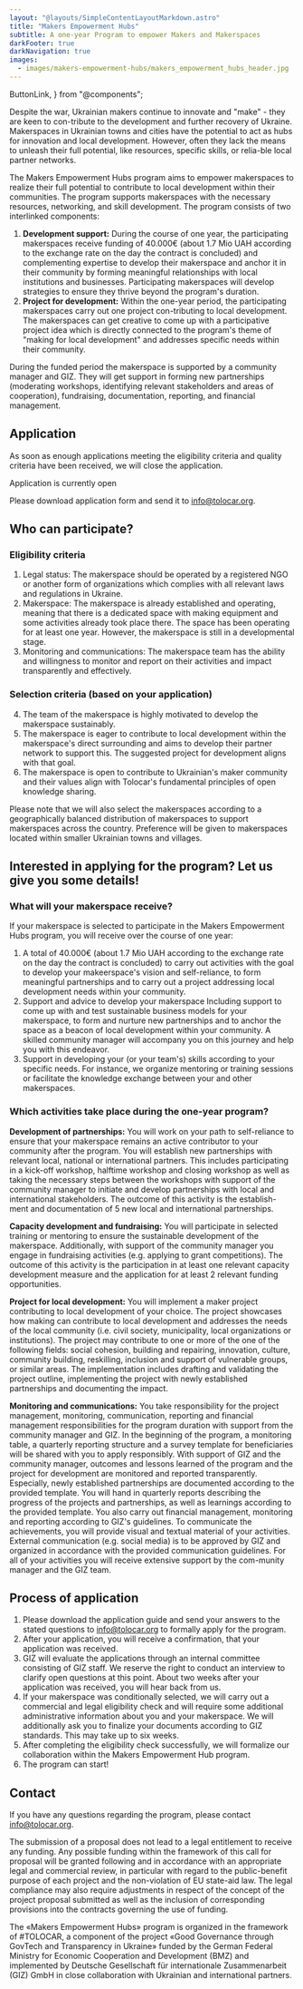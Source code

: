 ```yaml
---
layout: "@layouts/SimpleContentLayoutMarkdown.astro"
title: "Makers Empowerment Hubs"
subtitle: A one-year Program to empower Makers and Makerspaces 
darkFooter: true
darkNavigation: true
images:
  - images/makers-empowerment-hubs/makers_empowerment_hubs_header.jpg
---
```


  ButtonLink,
} from "@components";

Despite the war, Ukrainian makers continue to innovate and "make" - they are keen to con-tribute to the development and further recovery of Ukraine. Makerspaces in Ukrainian towns and cities have the potential to act as hubs for innovation and local development. However, often they lack the means to unleash their full potential, like resources, specific skills, or relia-ble local partner networks.

The Makers Empowerment Hubs program aims to empower makerspaces to realize their full potential to contribute to local development within their communities. The program supports makerspaces with the necessary resources, networking, and skill development. The program consists of two interlinked components:

1. **Development support:** During the course of one year, the participating makerspaces receive funding of 40.000€ (about 1.7 Mio UAH according to the exchange rate on the day the contract is concluded) and complementing expertise to develop their makerspace and anchor it in their community by forming meaningful relationships with local institutions and businesses. Participating makerspaces will develop strategies to ensure they thrive beyond the program's duration.
2. **Project for development:** Within the one-year period, the participating makerspaces carry out one project con-tributing to local development. The makerspaces can get creative to come up with a participative project idea which is directly connected to the program's theme of "making for local development" and addresses specific needs within their community. 

During the funded period the makerspace is supported by a community manager and GIZ. They will get support in forming new partnerships (moderating workshops, identifying relevant stakeholders and areas of cooperation), fundraising, documentation, reporting, and financial management.


## Application
As soon as enough applications meeting the eligibility criteria and quality criteria have been received, we will close the application.

<div class="flex flex-col items-center justify-center w-full mt-8">
<ButtonLink
  target={"/makers-empowerment-hubs/Application_Guide.pdf"}
  className={"not-prose"}
  caption={"Download Application Guide"}
  variant={"dark"}
  newTab={true}
/>
<p class="font-bold">Application is currently <span class="text-tolo-green">open</span></p>
</div>


Please download application form and send it to [info@tolocar.org](mailto:info@tolocar.org).

## Who can participate?

### Eligibility criteria

1. Legal status: The makerspace should be operated by a registered NGO or another form of organizations which complies with all relevant laws and regulations in Ukraine.
2. Makerspace: The makerspace is already established and operating, meaning that there is a dedicated space with making equipment and some activities already took place there. The space has been operating for at least one year. However, the makerspace is still in a developmental stage.
3. Monitoring and communications: The makerspace team has the ability and willingness to monitor and report on their activities and impact transparently and effectively.

### Selection criteria (based on your application)

4. The team of the makerspace is highly motivated to develop the makerspace sustainably.
5. The makerspace is eager to contribute to local development within the makerspace's direct surrounding and aims to develop their partner network to support this. The suggested project for development aligns with that goal. 
6. The makerspace is open to contribute to Ukrainian's maker community and their values align with Tolocar's fundamental principles of open knowledge sharing.
 
Please note that we will also select the makerspaces according to a geographically balanced distribution of makerspaces to support makerspaces across the country. Preference will be given to makerspaces located within smaller Ukrainian towns and villages. 


## Interested in applying for the program? Let us give you some details!

### What will your makerspace receive?
If your makerspace is selected to participate in the Makers Empowerment Hubs program, you will receive over the course of one year:

1. A total of 40.000€ (about 1.7 Mio UAH according to the exchange rate on the day the contract is concluded) to carry out activities with the goal to develop your makeerspace's vision and self-reliance, to form meaningful partnerships and to carry out a project addressing local development needs within your community.
2. Support and advice to develop your makerspace Including support to come up with and test sustainable business models for your makerspace, to form and nurture new partnerships and to anchor the space as a beacon of local development within your community. A skilled community manager will accompany you on this journey and help you with this endeavor.
3. Support in developing your (or your team's) skills according to your specific needs. For instance, we organize mentoring or training sessions or facilitate the knowledge exchange between your and other makerspaces. 


### Which activities take place during the one-year program?

**Development of partnerships:** You will work on your path to self-reliance to ensure that your makerspace remains an active contributor to your community after the program. You will establish new partnerships with relevant local, national or international partners. This includes participating in a kick-off workshop, halftime workshop and closing workshop as well as taking the necessary steps between the workshops with support of the community manager to initiate and develop partnerships with local and international stakeholders. The outcome of this activity is the establish-ment and documentation of 5 new local and international partnerships. 

**Capacity development and fundraising:** You will participate in selected training or mentoring to ensure the sustainable development of the makerspace. Additionally, with support of the community manager you engage in fundraising activities (e.g. applying to grant competitions). The outcome of this activity is the participation in at least one relevant capacity development measure and the application for at least 2 relevant funding opportunities. 

**Project for local development:** You will implement a maker project contributing to local development of your choice. The project showcases how making can contribute to local development and addresses the needs of the local community (i.e. civil society, municipality, local organizations or institutions). The project may contribute to one or more of the one of the following fields: social cohesion, building and repairing, innovation, culture, community building, reskilling, inclusion and support of vulnerable groups, or similar areas. The implementation includes drafting and validating the project outline, implementing the project with newly established partnerships and documenting the impact.

**Monitoring and communications:** You take responsibility for the project management, monitoring, communication, reporting and financial management responsibilities for the program duration with support from the community manager and GIZ. In the beginning of the program, a monitoring table, a quarterly reporting structure and a survey template for beneficiaries will be shared with you to apply responsibly. With support of GIZ and the community manager, outcomes and lessons learned of the program and the project for development are monitored and reported transparently. Especially, newly established partnerships are documented according to the provided template. You will hand in quarterly reports describing the progress of the projects and partnerships, as well as learnings according to the provided template. You also carry out financial management, monitoring and reporting according to GIZ's guidelines. To communicate the achievements, you will provide visual and textual material of your activities. External communication (e.g. social media) is to be approved by GIZ and organized in accordance with the provided communication guidelines.
For all of your activities you will receive extensive support by the com-munity manager and the GIZ team. 


## Process of application
1. Please download the application guide and send your answers to the stated questions to [info@tolocar.org](mailto:info@tolocar.org) to formally apply for the program. 
2. After your application, you will receive a confirmation, that your application was received.
3. GIZ will evaluate the applications through an internal committee consisting of GIZ staff. We reserve the right to conduct an interview to clarify open questions at this point. About two weeks after your application was received, you will hear back from us.
4. If your makerspace was conditionally selected, we will carry out a commercial and legal eligibility check and will require some additional administrative information about you and your makerspace. We will additionally ask you to finalize your documents according to GIZ standards. This may take up to six weeks.
5. After completing the eligibility check successfully, we will formalize our collaboration within the Makers Empowerment Hub program.
6. The program can start!

## Contact
If you have any questions regarding the program, please contact [info@tolocar.org](mailto:info@tolocar.org).

The submission of a proposal does not lead to a legal entitlement to receive any funding. Any possible funding within the framework of this call for proposal will be granted following and in accordance with an appropriate legal and commercial review, in particular with regard to the public-benefit purpose of each project and the non-violation of EU state-aid law. The legal compliance may also require adjustments in respect of the concept of the project proposal submitted as well as the inclusion of corresponding provisions into the contracts governing the use of funding. 

The «Makers Empowerment Hubs» program is organized in the framework of #TOLOCAR, a component of the project «Good Governance through GovTech and Transparency in Ukraine» funded by the German Federal Ministry for Economic Cooperation and Development (BMZ) and implemented by Deutsche Gesellschaft für internationale Zusammenarbeit (GIZ) GmbH in close collaboration with Ukrainian and international partners.
